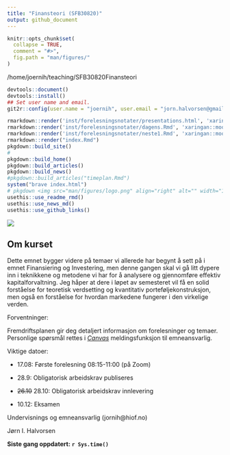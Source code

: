 ```yaml
---
title: "Finansteori (SFB30820)"
output: github_document
---
```


<!-- README.md is generated from README.Rmd. Please edit that file -->

```r
knitr::opts_chunk$set(
  collapse = TRUE,
  comment = "#>",
  fig.path = "man/figures/"
)
```
/home/joernih/teaching/SFB30820Finansteori
```r
devtools::document()
devtools::install()
## Set user name and email.
git2r::config(user.name = "joernih", user.email = "jorn.halvorsen@gmail.com")
```

```r
rmarkdown::render('inst/forelesningsnotater/presentations.html', 'xaringan::moon_reader')
rmarkdown::render('inst/forelesningsnotater/dagens.Rmd', 'xaringan::moon_reader')
rmarkdown::render('inst/forelesningsnotater/neste1.Rmd', 'xaringan::moon_reader')
rmarkdown::render("index.Rmd")
pkgdown::build_site()
#
pkgdown::build_home()
pkgdown::build_articles()
pkgdown::build_news()
#pkgdown::build_articles("timeplan.Rmd")
system("brave index.html")
# pkgdown <img src="man/figures/logo.png" align="right" alt="" width="120" />
usethis::use_readme_rmd()
usethis::use_news_md()
usethis::use_github_links()
```

![](man/figures/01_finans.jpg)

## Om kurset

Dette emnet bygger videre på temaer vi allerede har begynt å sett på i emnet Finansiering og Investering, men denne gangen skal vi gå litt dypere inn i teknikkene og metodene vi har for å analysere og gjennomføre effektiv kapitalforvaltning. Jeg håper at dere i løpet av semesteret vil få en solid forståelse for teoretisk verdsetting og kvantitativ porteføljekonstruksjon, men også en forståelse for hvordan markedene fungerer i den virkelige verden.

Forventninger:

Fremdriftsplanen gir deg detaljert informasjon om forelesninger og temaer. Personlige spørsmål rettes i [*Canvas*]() meldingsfunksjon til emneansvarlig. 

Viktige datoer: 

- 17.08: Første forelesning 08:15-11:00 (på Zoom)

- 28.9: Obligatorisk arbeidskrav publiseres

- ~~26.10~~ 28.10: Obligatorisk arbeidskrav innlevering

- 10.12: Eksamen

Undervisnings og emneansvarlig (jornih@hiof.no)

Jørn I. Halvorsen

**Siste gang oppdatert: `r Sys.time()`**

